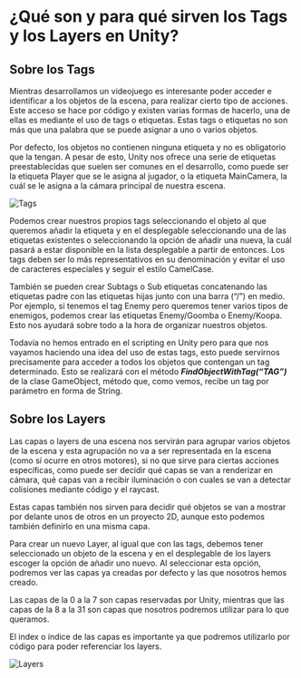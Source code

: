 # ¿Qué son y para qué sirven los Tags y los Layers en Unity?

## Sobre los Tags

Mientras desarrollamos un videojuego es interesante poder acceder e identificar a los objetos de la escena, para realizar cierto tipo de acciones. 
Este acceso se hace por código y existen varias formas de hacerlo, una de ellas es mediante el uso de tags o etiquetas. 
Estas tags o etiquetas no son más que una palabra que se puede asignar a uno o varios objetos. 

Por defecto, los objetos no contienen ninguna etiqueta y no es obligatorio que la tengan. 
A pesar de esto, Unity nos ofrece una serie de etiquetas preestablecidas que suelen ser comunes en el desarrollo, como puede ser la etiqueta Player que se le asigna al jugador, o la etiqueta MainCamera, la cuál se le asigna a la cámara principal de nuestra escena. 

![Tags](../../../static/img/apuntes_unity/tag.png)

Podemos crear nuestros propios tags seleccionando el objeto al que queremos añadir la etiqueta y en el desplegable seleccionando una de las etiquetas existentes o seleccionando la opción de añadir una nueva, la cuál pasará a estar disponible en la lista desplegable a partir de entonces. 
Los tags deben ser lo más representativos en su denominación y evitar el uso de caracteres especiales y seguir el estilo CamelCase. 

También se pueden crear Subtags o Sub etiquetas concatenando las etiquetas padre con las etiquetas hijas junto con una barra (“/”) en medio. 
Por ejemplo, si tenemos el tag Enemy pero queremos tener varios tipos de enemigos, podemos crear las etiquetas Enemy/Goomba o Enemy/Koopa. 
Esto nos ayudará sobre todo a la hora de organizar nuestros objetos. 

Todavía no hemos entrado en el scripting en Unity pero para que nos vayamos haciendo una idea del uso de estas tags, esto puede servirnos precisamente para acceder a todos los objetos que contengan un tag determinado. 
Esto se realizará con el método ***FindObjectWithTag(“TAG”)*** de la clase GameObject, método que, como vemos, recibe un tag por parámetro en forma de String. 

## Sobre los Layers

Las capas o layers de una escena nos servirán para agrupar varios objetos de la escena y esta agrupación no va a ser representada en la escena (como sí ocurre en otros motores), si no que sirve para ciertas acciones específicas, como puede ser decidir qué capas se van a renderizar en cámara, qué capas van a recibir iluminación o con cuales se van a detectar colisiones mediante código y el raycast. 

Estas capas también nos sirven para decidir qué objetos se van a mostrar por delante unos de otros en un proyecto 2D, aunque esto podemos también definirlo en una misma capa. 

Para crear un nuevo Layer, al igual que con las tags, debemos tener seleccionado un objeto de la escena y en el desplegable de los layers escoger la opción de añadir uno nuevo. Al seleccionar esta opción, podremos ver las capas ya creadas por defecto y las que nosotros hemos creado. 

Las capas de la 0 a la 7 son capas reservadas por Unity, mientras que las capas de la 8 a la 31 son capas que nosotros podremos utilizar para lo que queramos.

El index o índice de las capas es importante ya que podremos utilizarlo por código para poder referenciar los layers. 

![Layers](../../../static/img/apuntes_unity/layers.png)

